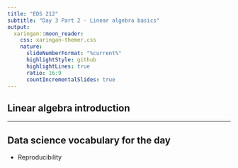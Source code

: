 ```yaml
---
title: "EDS 212"
subtitle: "Day 3 Part 2 - Linear algebra basics"  
output:
  xaringan::moon_reader:
    css: xaringan-themer.css
    nature:
      slideNumberFormat: "%current%"
      highlightStyle: github
      highlightLines: true
      ratio: 16:9
      countIncrementalSlides: true
---
```


## Linear algebra introduction

---

## Data science vocabulary for the day

- Reproducibility




